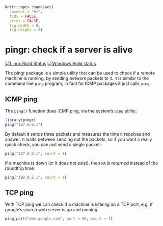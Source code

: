 
```r
knitr::opts_chunk$set(
  comment = "#>",
  tidy = FALSE,
  error = FALSE,
  fig.width = 8,
  fig.height = 8)
```

# pingr: check if a server is alive

[![Linux Build Status](https://travis-ci.org/gaborcsardi/ping.png?branch=master)](https://travis-ci.org/gaborcsardi/ping)
[![Windows Build status](https://ci.appveyor.com/api/projects/status/4vvet9e6irj06g1w)](https://ci.appveyor.com/project/gaborcsardi/ping)

The pingr package is a simple utility that can be used to check
if a remote machine is running, by sending network packets to it.
It is similar to the command line `ping` program, in fact for ICMP
packages it just calls `ping`.

## ICMP ping

The `ping()` function does ICMP ping, via the system's `ping` utility:

```r
library(pingr)
ping("127.0.0.1")
```

By default it sends three packets and measures the time it receives and answer.
It waits between sending out the packets, so if you want a really quick check,
you can just send a single packet:

```r
ping("127.0.0.1", count = 1)
```

If a machine is down (or it does not exist), then `NA` is returned instead
of the roundtrip time:

```r
ping("192.0.2.1", count = 1)
```

## TCP ping

With TCP ping we can check if a machine is listeing on a TCP port, e.g. if
google's search web server is up and running:

```r
ping_port("www.google.com", port = 80, count = 1)
```
